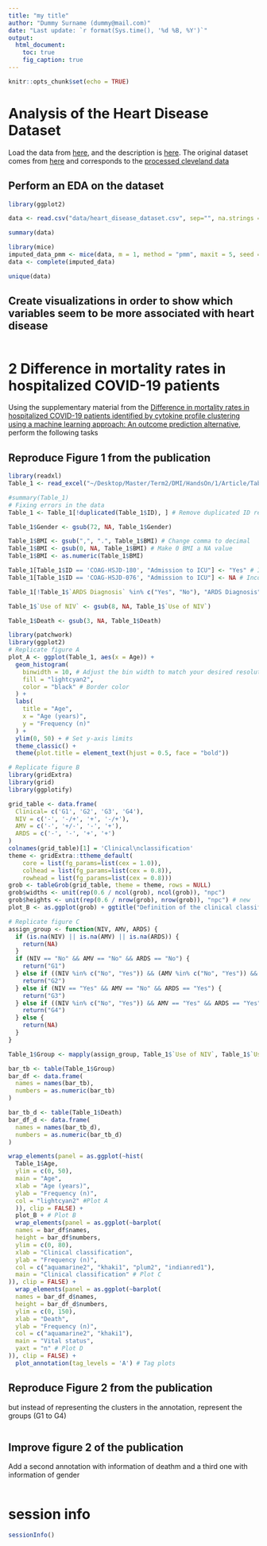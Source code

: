 ```yaml
---
title: "my title"
author: "Dummy Surname (dummy@mail.com)"
date: "Last update: `r format(Sys.time(), '%d %B, %Y')`"      
output:
  html_document:
    toc: true
    fig_caption: true
---
```


```r
knitr::opts_chunk$set(echo = TRUE)
```


# Analysis of the Heart Disease Dataset 
Load the data from
[here](https://raw.githubusercontent.com/jpinero/DMI_2021/main/datasets/heart_disease_dataset.csv), and the description is [here](https://raw.githubusercontent.com/jpinero/DMI_2021/main/datasets/heart_disease_description.txt). 
The original dataset comes from [here](https://archive.ics.uci.edu/ml/datasets/Heart+Disease) and corresponds to the [processed cleveland data](https://archive.ics.uci.edu/ml/machine-learning-databases/heart-disease/processed.cleveland.data)

## Perform an EDA on the dataset

```r
library(ggplot2)

data <- read.csv("data/heart_disease_dataset.csv", sep="", na.strings = c("?"))

summary(data)

library(mice)
imputed_data_pmm <- mice(data, m = 1, method = "pmm", maxit = 5, seed = 42)
data <- complete(imputed_data)
```


```r
unique(data)
```

## Create visualizations in order to show which variables seem to be more associated with heart disease

```r

```


# 2 Difference in mortality rates in hospitalized COVID-19 patients 
Using the supplementary material from the [Difference in mortality rates in hospitalized COVID-19 patients identified by cytokine profile clustering using a machine learning approach: An outcome prediction alternative](https://www.frontiersin.org/articles/10.3389/fmed.2022.987182/full), perform the following tasks

## Reproduce Figure 1 from the publication

```r
library(readxl)
Table_1 <- read_excel("~/Desktop/Master/Term2/DMI/HandsOn/1/Article/Table 1.XLSX", skip = 1, na = "NI")

#summary(Table_1)
# Fixing errors in the data
Table_1 <- Table_1[!duplicated(Table_1$ID), ] # Remove duplicated ID records

Table_1$Gender <- gsub(72, NA, Table_1$Gender)

Table_1$BMI <- gsub(",", ".", Table_1$BMI) # Change comma to decimal
Table_1$BMI <- gsub(0, NA, Table_1$BMI) # Make 0 BMI a NA value
Table_1$BMI <- as.numeric(Table_1$BMI)

Table_1[Table_1$ID == 'COAG-HSJD-180', "Admission to ICU"] <- "Yes" # Incorrect addition of a random number before Yes
Table_1[Table_1$ID == 'COAG-HSJD-076', "Admission to ICU"] <- NA # Incorrect data

Table_1[!Table_1$`ARDS Diagnosis` %in% c("Yes", "No"), "ARDS Diagnosis"] <- NA # Incorrect data

Table_1$`Use of NIV` <- gsub(8, NA, Table_1$`Use of NIV`)

Table_1$Death <- gsub(3, NA, Table_1$Death)

library(patchwork)
library(ggplot2)
# Replicate figure A
plot_A <- ggplot(Table_1, aes(x = Age)) +
  geom_histogram(
    binwidth = 10, # Adjust the bin width to match your desired resolution
    fill = "lightcyan2",
    color = "black" # Border color
  ) +
  labs(
    title = "Age",
    x = "Age (years)",
    y = "Frequency (n)"
  ) +
  ylim(0, 50) + # Set y-axis limits
  theme_classic() +
  theme(plot.title = element_text(hjust = 0.5, face = "bold"))

# Replicate figure B
library(gridExtra)
library(grid)
library(ggplotify)

grid_table <- data.frame(
  Clinical= c('G1', 'G2', 'G3', 'G4'),
  NIV = c('-', '-/+', '+', '-/+'),
  AMV = c('-', '+/-', '-', '+'),
  ARDS = c('-', '-', '+', '+')
)
colnames(grid_table)[1] = 'Clinical\nclassification'
theme <- gridExtra::ttheme_default(
    core = list(fg_params=list(cex = 1.0)),
    colhead = list(fg_params=list(cex = 0.8)),
    rowhead = list(fg_params=list(cex = 0.8)))
grob <- tableGrob(grid_table, theme = theme, rows = NULL)
grob$widths <- unit(rep(0.6 / ncol(grob), ncol(grob)), "npc")
grob$heights <- unit(rep(0.6 / nrow(grob), nrow(grob)), "npc") # new
plot_B <- as.ggplot(grob) + ggtitle("Definition of the clinical classification") + theme(plot.title = element_text(hjust = 0.5, face = "bold")) 

# Replicate figure C
assign_group <- function(NIV, AMV, ARDS) {
  if (is.na(NIV) || is.na(AMV) || is.na(ARDS)) {
    return(NA)
  }
  if (NIV == "No" && AMV == "No" && ARDS == "No") {
    return("G1")
  } else if ((NIV %in% c("No", "Yes")) && (AMV %in% c("No", "Yes")) && ARDS == "No") {
    return("G2")
  } else if (NIV == "Yes" && AMV == "No" && ARDS == "Yes") {
    return("G3")
  } else if ((NIV %in% c("No", "Yes")) && AMV == "Yes" && ARDS == "Yes") {
    return("G4")
  } else {
    return(NA)
  }
}

Table_1$Group <- mapply(assign_group, Table_1$`Use of NIV`, Table_1$`Use of AMV`, Table_1$`ARDS Diagnosis`)

bar_tb <- table(Table_1$Group)
bar_df <- data.frame(
  names = names(bar_tb),
  numbers = as.numeric(bar_tb)
)

bar_tb_d <- table(Table_1$Death)
bar_df_d <- data.frame(
  names = names(bar_tb_d),
  numbers = as.numeric(bar_tb_d)
)

wrap_elements(panel = as.ggplot(~hist(
  Table_1$Age, 
  ylim = c(0, 50), 
  main = "Age", 
  xlab = "Age (years)", 
  ylab = "Frequency (n)", 
  col = "lightcyan2" #Plot A
  )), clip = FALSE) + 
  plot_B + # Plot B
  wrap_elements(panel = as.ggplot(~barplot(
  names = bar_df$names,
  height = bar_df$numbers,
  ylim = c(0, 80),
  xlab = "Clinical classification",
  ylab = "Frequency (n)",
  col = c("aquamarine2", "khaki1", "plum2", "indianred1"),
  main = "Clinical classification" # Plot C
)), clip = FALSE) +
  wrap_elements(panel = as.ggplot(~barplot(
  names = bar_df_d$names,
  height = bar_df_d$numbers,
  ylim = c(0, 150),
  xlab = "Death",
  ylab = "Frequency (n)",
  col = c("aquamarine2", "khaki1"),
  main = "Vital status",
  yaxt = "n" # Plot D
)), clip = FALSE) + 
  plot_annotation(tag_levels = 'A') # Tag plots
```

## Reproduce Figure 2 from the publication
but instead of representing the clusters in the annotation, represent the groups (G1 to G4)

```r

```

## Improve figure 2 of the publication
Add a second annotation with information of deathm and a third one with information of gender

```r

```


# session info {.unnumbered}

```r
sessionInfo()
```

